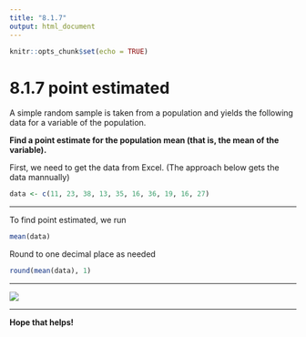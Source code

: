 ```yaml
---
title: "8.1.7"
output: html_document
---
```


```r
knitr::opts_chunk$set(echo = TRUE)
```

# 8.1.7 point estimated{-}

A simple random sample is taken from a population and yields the following data for a variable of the population.
<br/>

**Find a point estimate for the population mean​ (that is, the mean of the​ variable).**


First, we need to get the data from Excel. (The approach below gets the data mannually)
```r
data <- c(11, 23, 38, 13, 35, 16, 36, 19, 16, 27)
```
<hr />
To find point estimated, we run
```r
mean(data)
```
Round to one decimal place as needed
```r
round(mean(data), 1)
```
<hr />
![](https://raw.githubusercontent.com/sileaderwt/MTH1320-UMSL/main/Image%2BData/8.1.7%20point%20estimated/8.1.7.png)
<hr/>
**Hope that helps!**